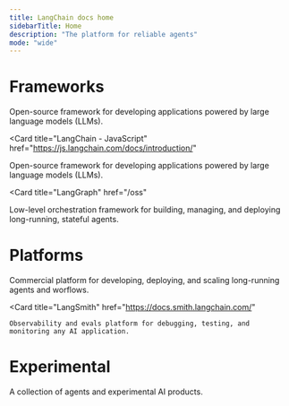 ```yaml
---
title: LangChain docs home
sidebarTitle: Home
description: "The platform for reliable agents"
mode: "wide"
---
```



# Frameworks

<CardGroup cols={3}>
  <Card
    title="LangChain - Python"
    href="https://python.langchain.com/docs/introduction/"
  >
  Open-source framework for developing applications powered by large language models (LLMs).
  </Card>

  <Card
    title="LangChain - JavaScript"
    href="https://js.langchain.com/docs/introduction/"
  >
  Open-source framework for developing applications powered by large language models (LLMs).
  </Card>

  <Card
    title="LangGraph"
    href="/oss"
  >
  Low-level orchestration framework for building, managing, and deploying long-running, stateful agents.
  </Card>

</CardGroup>

# Platforms

<CardGroup cols={2}>
  <Card
    title="LangGraph Platform"
    href="/langgraph-platform/"
  >
    Commercial platform for developing, deploying, and scaling long-running agents and worflows.
  </Card>

  <Card
    title="LangSmith"
    href="https://docs.smith.langchain.com/"
  >
    Observability and evals platform for debugging, testing, and monitoring any AI application.
  </Card>
</CardGroup>

# Experimental

<CardGroup cols={2}>
  <Card
    title="LangChain Labs"
    href="/labs"
  >
    A collection of agents and experimental AI products.
  </Card>
</CardGroup>